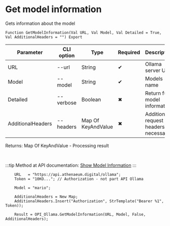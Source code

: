 ﻿---
sidebar_position: 2
---


# Get model information
 Gets information about the model



`Function GetModelInformation(Val URL, Val Model, Val Detailed = True, Val AdditionalHeaders = "") Export`

  | Parameter | CLI option | Type | Required | Description |
  |-|-|-|-|-|
  | URL | --url | String | &#x2714; | Ollama server URL |
  | Model | --model | String | &#x2714; | Models name |
  | Detailed | --verbose | Boolean | &#x2716; | Return full model information |
  | AdditionalHeaders | --headers | Map Of KeyAndValue | &#x2716; | Additional request headers, if necessary |

  
  Returns:  Map Of KeyAndValue - Processing result

<br/>

:::tip
Method at API documentation: [Show Model Information](https://github.com/ollama/ollama/blob/main/docs/api.md#show-model-information)
:::
<br/>



```bsl title="1C:Enterprise/OneScript code example"
    URL   = "https://api.athenaeum.digital/ollama";
    Token = "10KO..."; // Authorization - not part API Ollama

    Model = "mario";

    AdditionalHeaders = New Map;
    AdditionalHeaders.Insert("Authorization", StrTemplate("Bearer %1", Token));

    Result = OPI_Ollama.GetModelInformation(URL, Model, False, AdditionalHeaders);
```
 




